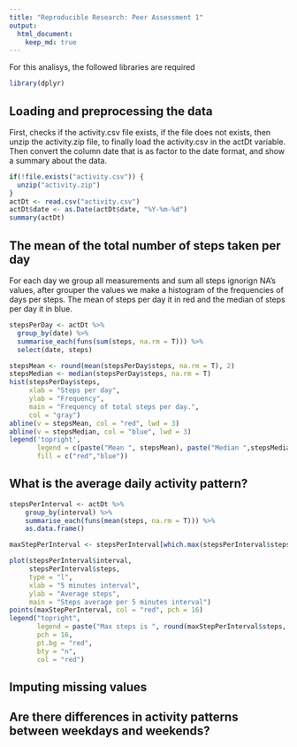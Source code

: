 ```yaml
---
title: "Reproducible Research: Peer Assessment 1"
output: 
  html_document: 
    keep_md: true 
---
```


For this analisys, the followed libraries are required

```r
library(dplyr)
```

## Loading and preprocessing the data

First, checks if the activity.csv file exists, if the file does not exists, then
unzip the activity.zip file, to finally load the activity.csv in the actDt variable.
Then convert the column date that is as factor to the date format, and show a summary 
about the data.


```r
if(!file.exists("activity.csv")) {
  unzip("activity.zip")
}
actDt <- read.csv("activity.csv")
actDt$date <- as.Date(actDt$date, "%Y-%m-%d")
summary(actDt)
```


## The mean of the total number of steps taken per day

For each day we group all measurements and sum all steps ignorign NA's values, after grouper the values we make a histogram of the frequencies of days per steps. The mean of steps per day it in red and the median of steps per day it in blue.

```r
stepsPerDay <- actDt %>% 
  group_by(date) %>% 
  summarise_each(funs(sum(steps, na.rm = T))) %>% 
  select(date, steps)

stepsMean <- round(mean(stepsPerDay$steps, na.rm = T), 2)
stepsMedian <- median(stepsPerDay$steps, na.rm = T)
hist(stepsPerDay$steps, 
     xlab = "Steps per day",
     ylab = "Frequency",
     main = "Frequency of total steps per day.", 
     col = "gray")
abline(v = stepsMean, col = "red", lwd = 3)
abline(v = stepsMedian, col = "blue", lwd = 3)
legend('topright', 
       legend = c(paste("Mean ", stepsMean), paste("Median ",stepsMedian)), 
       fill = c("red","blue"))
```

## What is the average daily activity pattern?

```r
stepsPerInterval <- actDt %>%
    group_by(interval) %>%
    summarise_each(funs(mean(steps, na.rm = T))) %>%
    as.data.frame()

maxStepPerInterval <- stepsPerInterval[which.max(stepsPerInterval$steps),]

plot(stepsPerInterval$interval, 
     stepsPerInterval$steps, 
     type = "l", 
     xlab = "5 minutes interval", 
     ylab = "Average steps", 
     main = "Steps average per 5 minutes interval")
points(maxStepPerInterval, col = "red", pch = 16)
legend("topright", 
       legend = paste("Max steps is ", round(maxStepPerInterval$steps, 2)), 
       pch = 16, 
       pt.bg = "red", 
       bty = "n", 
       col = "red")
```

## Imputing missing values



## Are there differences in activity patterns between weekdays and weekends?

